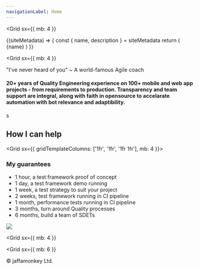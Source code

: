 ```yaml
---
navigationLabel: Home
---
```



<Grid
  sx={{
    mb: 4
  }}
>

<SiteMetaData>
  {(siteMetadata) => {
    const { name, description } = siteMetadata
    return (
      <Fragment>
        <Heading as='h1' variant="styles.h1">{name}</Heading>
      </Fragment>
    )
  }}
</SiteMetaData>
</Grid>


<Grid
  sx={{
    mb: 4
  }}
>
<Message variant='secondary'>"I've never heard of you" ~ A world-famous Agile coach</Message>

#### 20+ years of Quality Engineering experience on 100+ mobile and web app projects - from requirements to production. Transparency and team support are integral, along with faith in opensource to accelarate automation with bot relevance and adaptibility.
s
</Grid>

## How I can help

<Grid  sx={{ gridTemplateColumns: ['1fr', '1fr', '1fr 1fr'], mb: 4 }}>  
<Box>

### My guarantees

- 1 hour, a test framework proof of concept
- 1 day, a test framework demo running
- 1 week, a test strategy to suit your project
- 2 weeks, test framework running in CI pipeline
- 1 month, performance tests running in CI pipeline
- 3 months, turn around Quality processes
- 6 months, build a team of SDETs

</Box>
<Box>

<Image src="https://raw.githubusercontent.com/jaffamonkey/gatsby-theme-terminal/main/static/images/clients.png" />

  </Box>
</Grid>

<Grid
  sx={{
    mb: 4
  }}
>
<Box>
</Box>
</Grid>

<Grid
  sx={{
    mb: 6
  }}
>
  <Box p={1}>
    &copy; jaffamonkey Ltd.
  </Box>
</Grid>